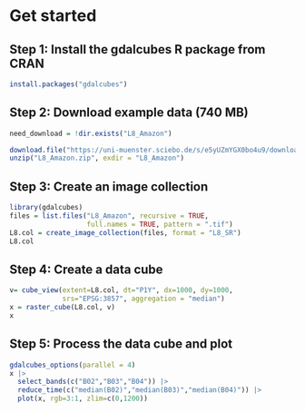 
# Get started

## Step 1: Install the gdalcubes R package  from CRAN


```r
install.packages("gdalcubes")
```


## Step 2: Download example data (740 MB)


```r
need_download = !dir.exists("L8_Amazon")
```

```r
download.file("https://uni-muenster.sciebo.de/s/e5yUZmYGX0bo4u9/download", destfile = "L8_Amazon.zip")
unzip("L8_Amazon.zip", exdir = "L8_Amazon")
```

## Step 3: Create an image collection


```r
library(gdalcubes)
files = list.files("L8_Amazon", recursive = TRUE, 
                   full.names = TRUE, pattern = ".tif") 
L8.col = create_image_collection(files, format = "L8_SR")
L8.col
```


## Step 4: Create a data cube


```r
v= cube_view(extent=L8.col, dt="P1Y", dx=1000, dy=1000, 
             srs="EPSG:3857", aggregation = "median")
x = raster_cube(L8.col, v) 
x
```

## Step 5: Process the data cube and plot

```r
gdalcubes_options(parallel = 4)
x |>
  select_bands(c("B02","B03","B04")) |>
  reduce_time(c("median(B02)","median(B03)","median(B04)")) |>
  plot(x, rgb=3:1, zlim=c(0,1200))
```



